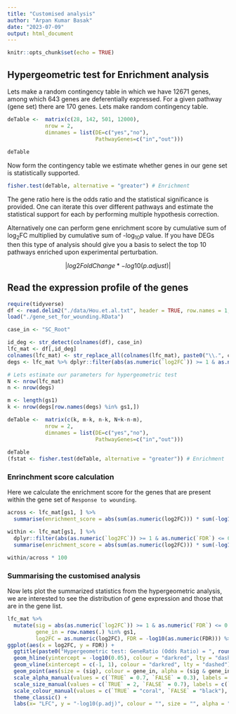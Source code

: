 ```yaml
---
title: "Customised analysis"
author: "Arpan Kumar Basak"
date: "2023-07-09"
output: html_document
---
```



```r
knitr::opts_chunk$set(echo = TRUE)
```

## Hypergeometric test for Enrichment analysis

Lets make a random contingency table in which we have 12671 genes, among which 643 genes are deferentially expressed. For a given pathway (gene set) there are 170 genes. Lets make random contingency table.

```r

deTable <-  matrix(c(28, 142, 501, 12000),
            nrow = 2,
            dimnames = list(DE=c("yes","no"),
                            PathwayGenes=c("in","out")))
              
deTable
```

Now form the contingency table we estimate whether genes in our gene set is statistically supported.

```r

fisher.test(deTable, alternative = "greater") # Enrichment

```

The gene ratio here is the odds ratio and the statistical significance is provided. One can iterate this over different pathways and estimate the statistical support for each by performing multiple hypothesis correction.

Alternatively one can perform gene enrichment score by cumulative sum of log~2~FC multiplied by cumulative sum of -log~10~p value. If you have DEGs then this type of analysis should give you a basis to select the top 10 pathways enriched upon experimental perturbation.

$$| log2FoldChange * -log10(p.adjust) |$$

## Read the expression profile of the genes

```r
require(tidyverse)
df <- read.delim2("./data/Hou.et.al.txt", header = TRUE, row.names = 1, sep = "\t")
load("./gene_set_for_wounding.RData")

case_in <- "SC_Root"

id_deg <- str_detect(colnames(df), case_in)
lfc_mat <- df[,id_deg]
colnames(lfc_mat) <- str_replace_all(colnames(lfc_mat), paste0("\\.", case_in), "")
degs <- lfc_mat %>% dplyr::filter(abs(as.numeric(`log2FC`)) >= 1 & as.numeric(`FDR`) <= 0.05)

```

```r
# Lets estimate our parameters for hypergeometric test
N <- nrow(lfc_mat)
n <- nrow(degs)

m <- length(gs1)
k <- nrow(degs[row.names(degs) %in% gs1,])

deTable <-  matrix(c(k, m-k, n-k, N+k-n-m),
            nrow = 2,
            dimnames = list(DE=c("yes","no"),
                            PathwayGenes=c("in","out")))
              
deTable
(fstat <- fisher.test(deTable, alternative = "greater")) # Enrichment
```
### Enrinchment score calculation

Here we calculate the enrichment score for the genes that are present within the gene set of `Response to wounding`.
```r
across <- lfc_mat[gs1, ] %>% 
  summarise(enrichment_score = abs(sum(as.numeric(log2FC))) * sum(-log10(as.numeric(FDR))))

within <- lfc_mat[gs1, ] %>% 
  dplyr::filter(abs(as.numeric(`log2FC`)) >= 1 & as.numeric(`FDR`) <= 0.05) %>% 
  summarise(enrichment_score = abs(sum(as.numeric(log2FC))) * sum(-log10(as.numeric(FDR))))

within/across * 100
```

### Summarising the customised analysis

Now lets plot the summarized statistics from the hypergeometric analysis, we are interested to see the distribution of gene expression and those that are in the gene list.
```r
lfc_mat %>% 
  mutate(sig = abs(as.numeric(`log2FC`)) >= 1 & as.numeric(`FDR`) <= 0.05,
         gene_in = row.names(.) %in% gs1,
         log2FC = as.numeric(log2FC), FDR = -log10(as.numeric(FDR))) %>% 
ggplot(aes(x = log2FC, y = FDR)) +
  ggtitle(paste0("Hypergeometric test: GeneRatio (Odds Ratio) = ", round(fstat$estimate, 3),"; -log10(p) = ", round(-log10(fstat$p.value), 3))) +
  geom_hline(yintercept = -log10(0.05), colour = "darkred", lty = "dashed") +
  geom_vline(xintercept = c(-1, 1), colour = "darkred", lty = "dashed") +
  geom_point(aes(size = (sig), colour = gene_in, alpha = (sig & gene_in)), shape = 16) +
  scale_alpha_manual(values = c(`TRUE` = 0.7, `FALSE` = 0.3), labels = c(`TRUE` = "FDR ≤ 0.05 & |LFC| ≥ 1", `FALSE` = "")) +
  scale_size_manual(values = c(`TRUE` = 2, `FALSE` = 0.7), labels = c(`TRUE` = "FDR ≤ 0.05 & |LFC| ≥ 1", `FALSE` = "")) +
  scale_colour_manual(values = c(`TRUE` = "coral", `FALSE` = "black"), labels = c(`TRUE` = "Response to wounding", `FALSE` = "Others")) +
  theme_classic() +
  labs(x= "LFC", y = "-log10(p.adj)", colour = "", size = "", alpha = "")

```
